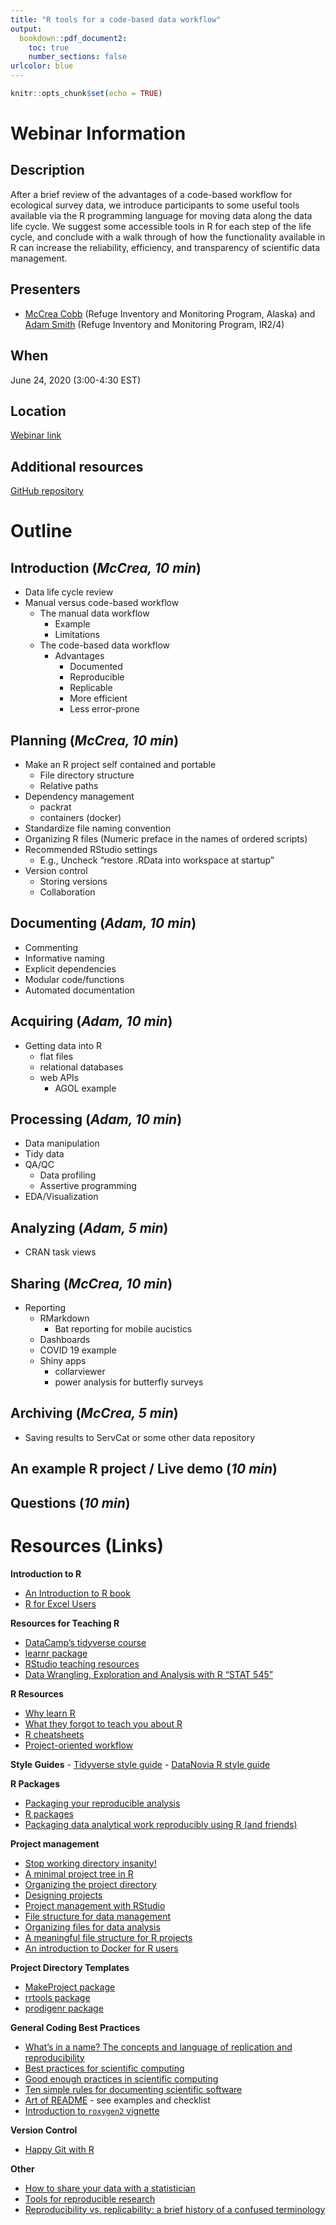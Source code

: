 ```yaml
---
title: "R tools for a code-based data workflow"
output: 
  bookdown::pdf_document2:
    toc: true
    number_sections: false
urlcolor: blue
---
```


```r
knitr::opts_chunk$set(echo = TRUE)
```

# Webinar Information

## Description  
After a brief review of the advantages of a code-based workflow for ecological survey data, we introduce participants to some useful tools available via the R programming language for moving data along the data life cycle. We suggest some accessible tools in R for each step of the life cycle, and conclude with a walk through of how the functionality available in R can increase the reliability, efficiency, and transparency of scientific data management.

## Presenters    
- [McCrea Cobb](mailto:mccrea_cobb@fws.gov) (Refuge Inventory and Monitoring Program, Alaska) and [Adam Smith](mailto:adam_d_smith@fws.gov) (Refuge Inventory and Monitoring Program, IR2/4)

## When
June 24, 2020 (3:00-4:30 EST)

## Location  
[Webinar link]()

## Additional resources
[GitHub repository](https://github.com/USFWS/data-mgt-with-r)


# Outline

## Introduction (*McCrea, 10 min*)
  + Data life cycle review 
  + Manual versus code-based workflow
    + The manual data workflow
      + Example
      + Limitations
    + The code-based data workflow
      + Advantages
        + Documented
        + Reproducible
        + Replicable
        + More efficient
        + Less error-prone
        
## Planning (*McCrea, 10 min*)
  + Make an R project self contained and portable
    + File directory structure
    + Relative paths
  + Dependency management
    + packrat
    + containers (docker)
   + Standardize file naming convention
  + Organizing R files (Numeric preface in the names of ordered scripts)
  + Recommended RStudio settings
     + E.g., Uncheck "restore .RData into workspace at startup"
  + Version control
     + Storing versions
     + Collaboration
     
## Documenting (*Adam, 10 min*)
  + Commenting
  + Informative naming
  + Explicit dependencies
  + Modular code/functions
  + Automated documentation

## Acquiring (*Adam, 10 min*)
  + Getting data into R
    + flat files
    + relational databases
    + web APIs
      + AGOL example

## Processing (*Adam, 10 min*)
  + Data manipulation
  + Tidy data
  + QA/QC
    + Data profiling
    + Assertive programming
  + EDA/Visualization

## Analyzing (*Adam, 5 min*)
  + CRAN task views
   
## Sharing (*McCrea, 10 min*)
  + Reporting
    + RMarkdown
       + Bat reporting for mobile aucistics
     + Dashboards
      + COVID 19 example
    + Shiny apps
       + collarviewer
       + power analysis for butterfly surveys
       
## Archiving (*McCrea, 5 min*)
   + Saving results to ServCat or some other data repository

## An example R project / Live demo (*10 min*)

## Questions (*10 min*)


# Resources (Links)

**Introduction to R**

- [An Introduction to R book](https://intro2r.com/)
- [R for Excel Users](https://rstudio-conf-2020.github.io/r-for-excel/)

**Resources for Teaching R**  

- [DataCamp's tidyverse course](https://learn.datacamp.com/courses/working-with-data-in-the-tidyverse)
- [learnr package](https://rstudio.github.io/learnr/)
- [RStudio teaching resources](https://education.rstudio.com/teach/materials/)
- [Data Wrangling, Exploration and Analysis with R "STAT 545"](https://stat545.com/)


**R Resources**

- [Why learn R](https://datacarpentry.org/R-ecology-lesson/00-before-we-start.html#r_code_is_great_for_reproducibility)
- [What they forgot to teach you about R](https://rstats.wtf/)
- [R cheatsheets](https://rstudio.com/resources/cheatsheets/)
- [Project-oriented workflow](https://www.tidyverse.org/blog/2017/12/workflow-vs-script/)


**Style Guides**
- [Tidyverse style guide](https://style.tidyverse.org/)
- [DataNovia R style guide](https://www.datanovia.com/en/blog/r-coding-style-best-practices/)


**R Packages**

- [Packaging your reproducible analysis](https://thomasleeper.com/2016/11/analysis-as-package/)
- [R packages](http://r-pkgs.had.co.nz/)
- [Packaging data analytical work reproducibly using R (and friends)](https://peerj.com/preprints/3192.pdf)


**Project management**

- [Stop working directory insanity!](https://gist.github.com/jennybc/362f52446fe1ebc4c49f)
- [A minimal project tree in R](https://talesofr.wordpress.com/2017/12/12/a-minimal-project-tree-in-r/)
- [Organizing the project directory](https://nicercode.github.io/blog/2013-05-17-organising-my-project/)
- [Designing projects](https://nicercode.github.io/blog/2013-04-05-projects/)
- [Project management with RStudio](https://swcarpentry.github.io/r-novice-gapminder/02-project-intro/)
- [File structure for data management](https://r-dir.com/blog/2013/11/folder-structure-for-data-analysis.html)
- [Organizing files for data analysis](https://github.com/AndersenLab/IBiS-Bootcamp/wiki/Organizing-files-for-data-analysis)
- [A meaningful file structure for R projects](https://www.r-bloggers.com/a-meaningful-file-structure-for-r-projects/)
- [An introduction to Docker for R users](https://colinfay.me/docker-r-reproducibility/)


**Project Directory Templates**

- [MakeProject package](https://cran.r-project.org/web/packages/makeProject/index.html)
- [rrtools package](https://github.com/benmarwick/rrtools)
- [prodigenr package](https://cran.r-project.org/web/packages/prodigenr/readme/README.html)


**General Coding Best Practices**

- [What's in a name? The concepts and language of replication and reproducibility](https://thomasleeper.com/2015/05/open-science-language/)
- [Best practices for scientific computing](https://journals.plos.org/plosbiology/article?id=10.1371/journal.pbio.1001745)
- [Good enough practices in scientific computing](https://journals.plos.org/ploscompbiol/article?id=10.1371/journal.pcbi.1005510)
- [Ten simple rules for documenting scientific software](https://journals.plos.org/ploscompbiol/article?id=10.1371/journal.pcbi.1006561)
- [Art of README](https://github.com/noffle/art-of-readme#bonus-exemplars) - see examples and checklist
- [Introduction to `roxygen2` vignette](https://cran.r-project.org/web/packages/roxygen2/vignettes/roxygen2.html)

**Version Control**  

- [Happy Git with R](https://happygitwithr.com/)


**Other**

- [How to share your data with a statistician](https://github.com/jtleek/datasharing)
- [Tools for reproducible research](http://kbroman.org/Tools4RR/assets/lectures/06_org_eda_withnotes.pdf)
- [Reproducibility vs. replicability: a brief history of a confused terminology](https://www.ncbi.nlm.nih.gov/pmc/articles/PMC5778115/)